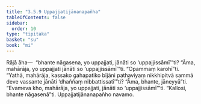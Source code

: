 ```yaml
---
title: "3.5.9 Uppajjatijānanapañha"
tableOfContents: false
sidebar:
  order: 10
type: "tipitaka"
basket: "su"
book: "mi"
---
```



<DynamicBreadcrumb />

<Division number="81" book="mi">

<Paragraph number="387" book="mi">
Rājā āha—  “bhante nāgasena, yo uppajjati, jānāti so ‘uppajjissāmī’”ti? “Āma, mahārāja, yo uppajjati jānāti so ‘uppajjissāmī’”ti.
</Paragraph>

<Paragraph number="388" book="mi">
“Opammaṃ karohī”ti. “Yathā, mahārāja, kassako gahapatiko bījāni pathaviyaṃ nikkhipitvā sammā deve vassante jānāti ‘dhaññaṃ nibbattissatī’”ti? “Āma, bhante, jāneyyā”ti. “Evameva kho, mahārāja, yo uppajjati, jānāti so ‘uppajjissāmī’”ti.
</Paragraph>

<Paragraph number="389" book="mi">
“Kallosi, bhante nāgasenā”ti.

</Paragraph>
</Division>

<Paragraph number="390" type="center" book="mi">
Uppajjatijānanapañho navamo.
</Paragraph>